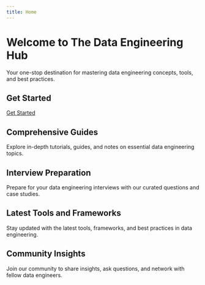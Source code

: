 ```yaml
---
title: Home
---
```


# Welcome to The Data Engineering Hub

Your one-stop destination for mastering data engineering concepts, tools, and best practices.

## Get Started

[Get Started](/)

## Comprehensive Guides

Explore in-depth tutorials, guides, and notes on essential data engineering topics.

## Interview Preparation

Prepare for your data engineering interviews with our curated questions and case studies.

## Latest Tools and Frameworks

Stay updated with the latest tools, frameworks, and best practices in data engineering.

## Community Insights

Join our community to share insights, ask questions, and network with fellow data engineers.

